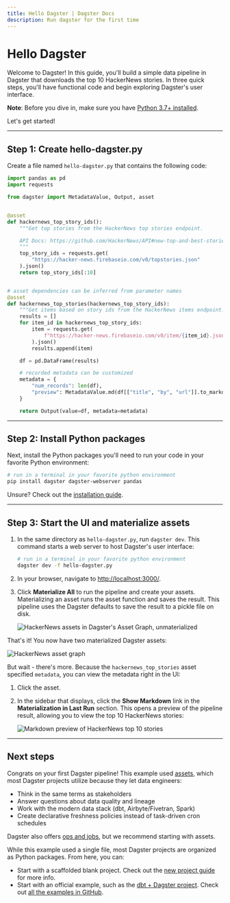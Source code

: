 ```yaml
---
title: Hello Dagster | Dagster Docs
description: Run dagster for the first time
---
```


# Hello Dagster

Welcome to Dagster! In this guide, you'll build a simple data pipeline in Dagster that downloads the top 10 HackerNews stories. In three quick steps, you'll have functional code and begin exploring Dagster's user interface.

**Note**: Before you dive in, make sure you have [Python 3.7+ installed](https://www.python.org/).

Let's get started!

---

## Step 1: Create hello-dagster.py

Create a file named `hello-dagster.py` that contains the following code:

```python file=/getting-started/hello-dagster/hello-dagster.py
import pandas as pd
import requests

from dagster import MetadataValue, Output, asset


@asset
def hackernews_top_story_ids():
    """Get top stories from the HackerNews top stories endpoint.

    API Docs: https://github.com/HackerNews/API#new-top-and-best-stories.
    """
    top_story_ids = requests.get(
        "https://hacker-news.firebaseio.com/v0/topstories.json"
    ).json()
    return top_story_ids[:10]


# asset dependencies can be inferred from parameter names
@asset
def hackernews_top_stories(hackernews_top_story_ids):
    """Get items based on story ids from the HackerNews items endpoint."""
    results = []
    for item_id in hackernews_top_story_ids:
        item = requests.get(
            f"https://hacker-news.firebaseio.com/v0/item/{item_id}.json"
        ).json()
        results.append(item)

    df = pd.DataFrame(results)

    # recorded metadata can be customized
    metadata = {
        "num_records": len(df),
        "preview": MetadataValue.md(df[["title", "by", "url"]].to_markdown()),
    }

    return Output(value=df, metadata=metadata)
```

---

## Step 2: Install Python packages

Next, install the Python packages you'll need to run your code in your favorite Python environment:

```bash
# run in a terminal in your favorite python environment
pip install dagster dagster-webserver pandas
```

Unsure? Check out the [installation guide](/getting-started/install).

---

## Step 3: Start the UI and materialize assets

1. In the same directory as `hello-dagster.py`, run `dagster dev`. This command starts a web server to host Dagster's user interface:

   ```bash
   # run in a terminal in your favorite python environment
   dagster dev -f hello-dagster.py
   ```

2. In your browser, navigate to [http://localhost:3000/](http://localhost:3000).

3. Click **Materialize All** to run the pipeline and create your assets. Materializing an asset runs the asset function and saves the result. This pipeline uses the Dagster defaults to save the result to a pickle file on disk.

   <Image
   alt="HackerNews assets in Dagster's Asset Graph, unmaterialized"
   src="/images/getting-started/hello-dagster/hello-dagster-unmaterialized.png"
   width={1000}
   height={816}
   />

That's it! You now have two materialized Dagster assets:

<Image
alt="HackerNews asset graph"
src="/images/getting-started/hello-dagster/hello-dagster.png"
width={2402}
height={1956}
/>

But wait - there's more. Because the `hackernews_top_stories` asset specified `metadata`, you can view the metadata right in the UI:

1. Click the asset.
2. In the sidebar that displays, click the **Show Markdown** link in the **Materialization in Last Run** section. This opens a preview of the pipeline result, allowing you to view the top 10 HackerNews stories:

   <Image
   alt="Markdown preview of HackerNews top 10 stories"
   src="/images/getting-started/hello-dagster/hn-preview.png"
   width={3444}
   height={1754}
   />

---

## Next steps

Congrats on your first Dagster pipeline! This example used [assets](/tutorial), which most Dagster projects utilize because they let data engineers:

- Think in the same terms as stakeholders
- Answer questions about data quality and lineage
- Work with the modern data stack (dbt, Airbyte/Fivetran, Spark)
- Create declarative freshness policies instead of task-driven cron schedules

Dagster also offers [ops and jobs](/guides/dagster/intro-to-ops-jobs), but we recommend starting with assets.

While this example used a single file, most Dagster projects are organized as Python packages. From here, you can:

- Start with a scaffolded blank project. Check out the [new project guide](/getting-started/create-new-project) for more info.
- Start with an official example, such as the [dbt + Dagster project](/integrations/dbt/using-dbt-with-dagster). Check out [all the examples in GitHub](https://github.com/dagster-io/dagster/tree/master/examples).
